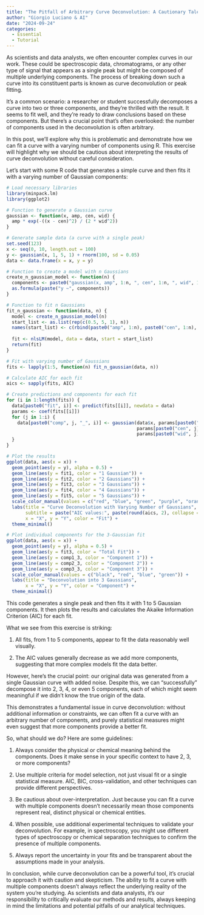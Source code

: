 ```yaml
---
title: "The Pitfall of Arbitrary Curve Deconvolution: A Cautionary Tale for Scientists and Students"
author: "Giorgio Luciano & AI"
date: "2024-09-24"
categories: 
  - Essential
  - Tutorial
---
```


As scientists and data analysts, we often encounter complex curves in our work. These could be spectroscopic data, chromatograms, or any other type of signal that appears as a single peak but might be composed of multiple underlying components. The process of breaking down such a curve into its constituent parts is known as curve deconvolution or peak fitting.

It's a common scenario: a researcher or student successfully decomposes a curve into two or three components, and they're thrilled with the result. It seems to fit well, and they're ready to draw conclusions based on these components. But there's a crucial point that's often overlooked: the number of components used in the deconvolution is often arbitrary.

In this post, we'll explore why this is problematic and demonstrate how we can fit a curve with a varying number of components using R. This exercise will highlight why we should be cautious about interpreting the results of curve deconvolution without careful consideration.

Let's start with some R code that generates a simple curve and then fits it with a varying number of Gaussian components:

```r
# Load necessary libraries
library(minpack.lm)
library(ggplot2)

# Function to generate a Gaussian curve
gaussian <- function(x, amp, cen, wid) {
  amp * exp(-((x - cen)^2) / (2 * wid^2))
}

# Generate sample data (a curve with a single peak)
set.seed(123)
x <- seq(0, 10, length.out = 100)
y <- gaussian(x, 1, 5, 1) + rnorm(100, sd = 0.05)
data <- data.frame(x = x, y = y)

# Function to create a model with n Gaussians
create_n_gaussian_model <- function(n) {
  components <- paste0("gaussian(x, amp", 1:n, ", cen", 1:n, ", wid", 1:n, ")", collapse = " + ")
  as.formula(paste("y ~", components))
}

# Function to fit n Gaussians
fit_n_gaussian <- function(data, n) {
  model <- create_n_gaussian_model(n)
  start_list <- as.list(rep(c(0.5, 5, 1), n))
  names(start_list) <- c(rbind(paste0("amp", 1:n), paste0("cen", 1:n), paste0("wid", 1:n)))
  
  fit <- nlsLM(model, data = data, start = start_list)
  return(fit)
}

# Fit with varying number of Gaussians
fits <- lapply(1:5, function(n) fit_n_gaussian(data, n))

# Calculate AIC for each fit
aics <- sapply(fits, AIC)

# Create predictions and components for each fit
for (i in 1:length(fits)) {
  data[paste0("fit", i)] <- predict(fits[[i]], newdata = data)
  params <- coef(fits[[i]])
  for (j in 1:i) {
    data[paste0("comp", j, "_", i)] <- gaussian(data$x, params[paste0("amp", j)], 
                                                params[paste0("cen", j)], 
                                                params[paste0("wid", j)])
  }
}

# Plot the results
ggplot(data, aes(x = x)) +
  geom_point(aes(y = y), alpha = 0.5) +
  geom_line(aes(y = fit1, color = "1 Gaussian")) +
  geom_line(aes(y = fit2, color = "2 Gaussians")) +
  geom_line(aes(y = fit3, color = "3 Gaussians")) +
  geom_line(aes(y = fit4, color = "4 Gaussians")) +
  geom_line(aes(y = fit5, color = "5 Gaussians")) +
  scale_color_manual(values = c("red", "blue", "green", "purple", "orange")) +
  labs(title = "Curve Deconvolution with Varying Number of Gaussians",
       subtitle = paste("AIC values:", paste(round(aics, 2), collapse = ", ")),
       x = "X", y = "Y", color = "Fit") +
  theme_minimal()

# Plot individual components for the 3-Gaussian fit
ggplot(data, aes(x = x)) +
  geom_point(aes(y = y), alpha = 0.5) +
  geom_line(aes(y = fit3, color = "Total Fit")) +
  geom_line(aes(y = comp1_3, color = "Component 1")) +
  geom_line(aes(y = comp2_3, color = "Component 2")) +
  geom_line(aes(y = comp3_3, color = "Component 3")) +
  scale_color_manual(values = c("black", "red", "blue", "green")) +
  labs(title = "Deconvolution into 3 Gaussians",
       x = "X", y = "Y", color = "Component") +
  theme_minimal()
```


This code generates a single peak and then fits it with 1 to 5 Gaussian components. It then plots the results and calculates the Akaike Information Criterion (AIC) for each fit.

What we see from this exercise is striking:

1.  All fits, from 1 to 5 components, appear to fit the data reasonably well visually.

2.  The AIC values generally decrease as we add more components, suggesting that more complex models fit the data better.

However, here's the crucial point: our original data was generated from a single Gaussian curve with added noise. Despite this, we can "successfully" decompose it into 2, 3, 4, or even 5 components, each of which might seem meaningful if we didn't know the true origin of the data.

This demonstrates a fundamental issue in curve deconvolution: without additional information or constraints, we can often fit a curve with an arbitrary number of components, and purely statistical measures might even suggest that more components provide a better fit.

So, what should we do? Here are some guidelines:

1.  

    Always consider the physical or chemical meaning behind the components. Does it make sense in your specific context to have 2, 3, or more components?

2.  

    Use multiple criteria for model selection, not just visual fit or a single statistical measure. AIC, BIC, cross-validation, and other techniques can provide different perspectives.

3.  

    Be cautious about over-interpretation. Just because you can fit a curve with multiple components doesn't necessarily mean those components represent real, distinct physical or chemical entities.

4.  

    When possible, use additional experimental techniques to validate your deconvolution. For example, in spectroscopy, you might use different types of spectroscopy or chemical separation techniques to confirm the presence of multiple components.

5.  

    Always report the uncertainty in your fits and be transparent about the assumptions made in your analysis.

In conclusion, while curve deconvolution can be a powerful tool, it's crucial to approach it with caution and skepticism. The ability to fit a curve with multiple components doesn't always reflect the underlying reality of the system you're studying. As scientists and data analysts, it's our responsibility to critically evaluate our methods and results, always keeping in mind the limitations and potential pitfalls of our analytical techniques.
